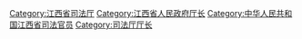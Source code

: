 [[Category:江西省司法厅|Category:江西省司法厅]]
[[Category:江西省人民政府厅长|Category:江西省人民政府厅长]]
[[Category:中华人民共和国江西省司法官员|Category:中华人民共和国江西省司法官员]]
[[Category:司法厅厅长|Category:司法厅厅长]]